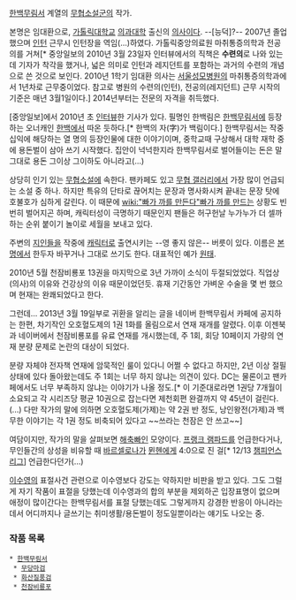 [[한백무림서]] 계열의 [[무협소설]]군의 작가.

본명은 임대환으로, [[가톨릭대학교]] [[의과대학]] 출신의 [[의사]]이다. --[능덕]?-- 2007년 졸업했으며 [[인턴]] 근무시 인턴장을 역임(…)하였다. 가톨릭중앙의료원 마취통증의학과 전공의를 거쳐[* 중앙일보의 2010년 3월 23일자 인터뷰에서의 직책은 '''수련의'''로 나와 있는데 기자가 착각을 했거나, 넓은 의미로 인턴과 레지던트를 포함하는 과거의 수련의 개념으로 쓴 것으로 보인다. 2010년 1학기 임대환 의사는 [[서울성모병원]]의 마취통증의학과에서 1년차로 근무중이었다. 참고로 병원의 수련의(인턴), 전공의(레지던트) 근무 시작의 기준은 매년 3월1일이다.] 2014년부터는 전문의 자격을 취득했다.
 
[중앙일보]에서 2010년 초 [http://article.joinsmsn.com/news/article/article.asp?total_id=4073432 인터뷰]한 기사가 있다. 필명인 한백림은 [[한백무림서]]에 등장하는 오너캐인 [[한백]]에서 따온 듯하다.[* 한백의 자(字)가 백림이다.] 한백무림서는 작중 십익에 해당하는 열 명의 등장인물에 대한 이야기이며, 중학교때 구상해서 대학 재학 중에 용돈벌이 삼아 쓰기 시작했다. 집안이 넉넉한지라 한백무림서로 벌어들이는 돈은 말 그대로 용돈 그이상 그이하도 아니라고(...)

상당히 인기 있는 [[무협소설]]에 속한다. 팬카페도 있고 [[무협 갤러리]]에서 가장 많이 언급되는 소설 중 하나. 하지만 특유의 단타로 끊어치는 문장과 명사화시켜 끝내는 문장 탓에 호불호가 심하게 갈린다. 이 때문에 [[wiki:"빠가 까를 만든다"빠가 까를 만드는]] 상황도 빈번히 벌어지곤 하며, 캐릭터성이 극명하기 때문인지 팬들은 허구헌날 누가누가 더 셀까 하는 순위 붙이기 놀이로 세월을 보내고 있다.

주변의 [[지인]]들을 작중에 [[캐릭터]]로 출연시키는 --영 좋지 않은-- 버릇이 있다. 이름은 [[본명]]에서 한두자 바꾸거나 그대로 쓰기도 한다. 대표적인 예가 [[원태]]. 

2010년 5월 천잠비룡포 13권을 마지막으로 3년 가까이 소식이 두절되었었다. 직업상(의사)의 이유와 건강상의 이유 때문이었던듯. 휴재 기간동안 가벼운 수술을 몇 번 했으며 현재는 완쾌되었다고 한다.

그런데… 2013년 3월 19일부로 귀환을 알리는 글을 네이버 한백무림서 카페에 공지하는 한편, 차기작인 오호혈도제의 1권 1화를 올림으로서 연재 재개를 알렸다. 이후 이젠북과 네이버에서 천잠비룡포를 유료 연재를 개시했는데, 주 1회, 회당 10페이지 가량의 연재 분량 문제로 논란의 대상이 되었다. 

분량 자체야 전자책 연재에 암묵적인 룰이 있다니 어쩔 수 없다고 하지만, 2년 이상 절필 상태에 있다 돌아왔는데도 주 1회는 너무 하지 않냐는 의견이 있다. DC는 물론이고 팬카페에서도 너무 부족하지 않냐는 이야기가 나올 정도.[* 이 기준대로라면 1권당 7개월이 소요되고 각 시리즈당 평균 10권으로 잡는다면 제천회편 완결까지 약 45년이 걸린다.(...) 다만 작가의 말에 의하면 오호혈도제(가제)는 약 2권 반 정도, 낭인왕전(가제)과 백무한 이야기는 각 1권 정도 비축되어 있다고 ~~쓰라는 천잠은 안 쓰고~~]

여담이지만, 작가의 말을 살펴보면 [[해축빠]]인 모양이다. [[프랭크 램파드]]를 언급한다거나, 무인들간의 상성을 비유할 때 [[FC 바르셀로나|바르셀로나]]가 [[바이에른 뮌헨|뮌헨]]에게 4:0으로 진 걸[* 12/13 [[챔피언스 리그]]] 언급한다던가(...)

[[이수영]]의 표절사건 관련으로 이수영보다 강도는 약하지만 비판을 받고 있다. 그도 그럴게 자기 작품이 표절을 당했는데 이수영과의 합의 부분을 제외하곤 입장표명이 없으며 애정이 많이간다는 한백무림서를 표절 당했는데도 그렇게까지 강경한 반응이 아니라는데서 어디까지나 글쓰기는 취미생활/용돈벌이 정도일뿐이라는 얘기도 나오는 중. 

=== 작품 목록 ===
 * [[한백무림서]]
  * [[무당마검]]
  * [[화산질풍검]]
  * [[천잠비룡포]]
